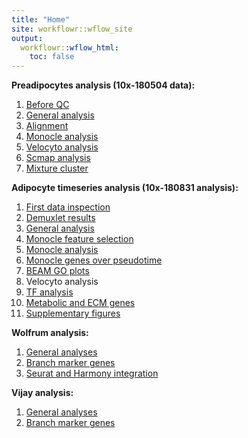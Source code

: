 ```yaml
---
title: "Home"
site: workflowr::wflow_site
output:
  workflowr::wflow_html:
    toc: false
---
```


<b>Preadipocytes analysis (10x-180504 data):</b><ol>
<li>[Before QC](10x-180504-beforeQC.html)
<li>[General analysis](10x-180504-general-analysis.html)</li>
<li>[Alignment](10x-180504-alignment.html)</li>
<li>[Monocle analysis](10x-180504-monocle.html)</li>
<li>[Velocyto analysis](velocyto_notebook_180504.html)</li>
<li>[Scmap analysis](10x-180504-scmap.html)</li>
<li>[Mixture cluster](10x-180504-mixture-cluster.html)</li>
</ol>

<b>Adipocyte timeseries analysis (10x-180831 analysis):</b><ol>
<li>[First data inspection](10x-180831-first-inspection.before-demuxlet.html)</li>
<li>[Demuxlet results](10x-180831-demuxlet.html)</li>
<li>[General analysis](10x-180831-general-analysis.before-demuxlet.html)</li>
<li>[Monocle feature selection](10x-180831-monocle-featureselection.html)</li>
<li>[Monocle analysis](10x-180831-monocle.html)</li>
<li>[Monocle genes over pseudotime](10x-180831-pseudotime.html)</li>
<li>[BEAM GO plots](10x-180831-beamGOplot.html)</li>
<li>Velocyto analysis</li>
<li>[TF analysis](10x-180831-TF_analysis.html)</li>
<li>[Metabolic and ECM genes](10x-180831-metabolic_ECM_genes.html)</li>
<li>[Supplementary figures](10x-180831-supplementary_figures.html)</li>
</ol>

<b>Wolfrum analysis:</b><ol>
<li>[General analyses](wolfrum_analysis.html)</li>
<li>[Branch marker genes](wolfrum_U-L-branch-markers.html)</li>
<li>[Seurat and Harmony integration](wolfrum_integration.html)</li>
</ol>

<b>Vijay analysis:</b><ol>
<li>[General analyses](vijay_analysis.html)</li>
<li>[Branch marker genes](vijay_U-L-branch-markers.html)</li>
</ol>


